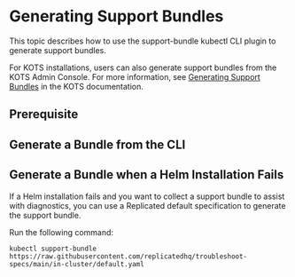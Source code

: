 

# Generating Support Bundles

This topic describes how to use the support-bundle kubectl CLI plugin to generate support bundles.

For KOTS installations, users can also generate support bundles from the KOTS Admin Console. For more information, see [Generating Support Bundles](https://docs.replicated.com/enterprise/troubleshooting-an-app) in the KOTS documentation.

## Prerequisite

<InstallPlugin/>

## Generate a Bundle from the CLI

<GenerateBundle/>

## Generate a Bundle when a Helm Installation Fails

If a Helm installation fails and you want to collect a support bundle to assist with diagnostics, you can use a Replicated default specification to generate the support bundle.

Run the following command:

```
kubectl support-bundle https://raw.githubusercontent.com/replicatedhq/troubleshoot-specs/main/in-cluster/default.yaml
```